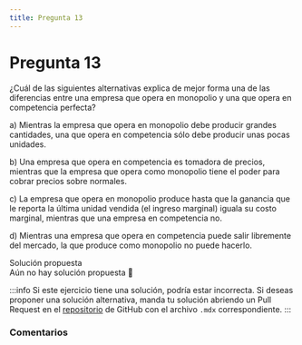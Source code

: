 ```yaml
---
title: Pregunta 13
---
```



# Pregunta 13

<div className="exercise">
¿Cuál de las siguientes alternativas explica de mejor forma una de las diferencias entre una empresa
que opera en monopolio y una que opera en competencia perfecta?

a) Mientras la empresa que opera en monopolio debe producir grandes cantidades, una que opera en competencia sólo debe producir unas pocas unidades.

b) Una empresa que opera en competencia es tomadora de precios, mientras que la empresa que opera como monopolio tiene el poder para cobrar precios sobre normales.

c) La empresa que opera en monopolio produce hasta que la ganancia que le reporta la última unidad vendida (el ingreso marginal) iguala su costo marginal, mientras que una empresa en competencia no.

d) Mientras una empresa que opera en competencia puede salir libremente del mercado, la que produce como monopolio no puede hacerlo.

</div>

<MDXDetails>
<summary>Solución propuesta</summary>

<div className="exercise">
Aún no hay solución propuesta 🥲
</div>

:::info
Si este ejercicio tiene una solución, podría estar incorrecta. Si deseas proponer una solución alternativa, manda tu solución abriendo
un Pull Request en el [repositorio](https://github.com/crow-rojas/apuntes-fundamentals/pulls) de GitHub con el archivo
`.mdx` correspondiente.
:::

</MDXDetails>

### Comentarios

<Disqus
  url="https://crow-rojas.github.io/apuntes-fundamentals/docs/engineering/economics/exercises/2018-1/p13"
  identifier="docs/engineering/economics/exercises/2018-1/p13"
  title="2018-1 Economia - Pregunta 13"
/>
